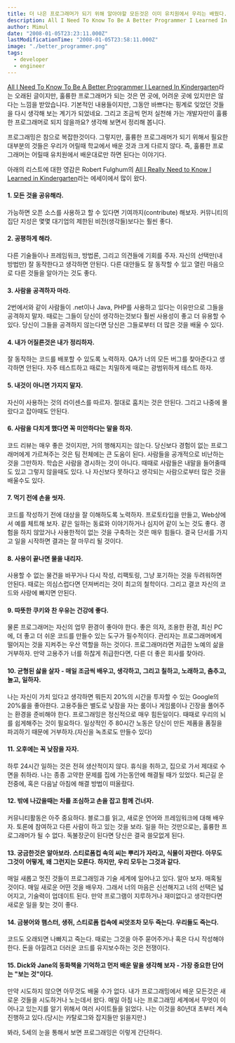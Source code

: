 ```yaml
---
title: 더 나은 프로그래머가 되기 위해 알아야할 모든것은 이미 유치원에서 우리는 배웠다.
description: All I Need To Know To Be A Better Programmer I Learned In Kindergarten이라는 오래된 글이지만, 훌륭한 프로그래머가 되는 것은 먼 곳에, 어려운 곳에 있지만은 않다는 느낌을 받아 실천해 보기로 하면서 정리함.
author: Mimul
date: "2008-01-05T23:23:11.000Z"
lastModificationTime: "2008-01-05T23:58:11.000Z"
image: "./better_programmer.png"
tags:
  - developer
  - engineer
---
```

[All I Need To Know To Be A Better Programmer I Learned In Kindergarten](http://thecodist.com/article/all-i-need-to-know-to-be-a-better-programmer-i-learned-in-kindergarten)라는 오래된 글이지만, 훌륭한 프로그래머가 되는 것은 먼 곳에, 어려운 곳에 있지만은 않다는 느낌을 받았습니다. 기본적인 내용들이지만, 그동안 바쁘다는 핑계로 잊었던 것들을 다시 생각해 보는 계기가 되었네요. 그리고 조금씩 먼저 실천해 가는 개발자만이 훌륭한 프로그래머로 되지 않을까요? 생각해 보면서 정리해 봅니다.

프로그래밍은 참으로 복잡한것이다. 그렇지만, 훌륭한 프로그래머가 되기 위해서 필요한 대부분의 것들은 우리가 어릴때 학교에서 배운 것과 크게 다르지 않다. 즉, 훌륭한 프로그래머는 어릴때 유치원에서 배운대로만 하면 된다는 이야기다.

아래의 리스트에 대한 영감은 Robert Fulghum의 [All I Really Need to Know I Learned in Kindergarten](https://www.amazon.com/Really-Need-Know-Learned-Kindergarten/dp/034546639X)라는 에세이에서 많이 왔다.

#### 1. 모든 것을 공유해라.

가능하면 오픈 소스를 사용하고 할 수 있다면 기여까지(contribute) 해보자. 커뮤니티의 집단 지성은 몇몇 대기업의 제한된 비전(생각들)보다는 훨씬 좋다.

#### 2. 공평하게 해라.

다른 기술들이나 프레임워크, 방법론, 그리고 의견들에 기회를 주자. 자신의 선택만(내 방법만) 잘 동작한다고 생각하면 안된다. 다른 대안들도 잘 동작할 수 있고 열린 마음으로 다른 것들을 알아가는 것도 좋다.

#### 3. 사람을 공격하자 마라.

2번에서와 같이 사람들이 .net이나 Java, PHP를 사용하고 있다는 이유만으로 그들을 공격하지 말자. 때로는 그들이 당신이 생각하는것보다 훨씬 사용성이 좋고 더 유용할 수 있다. 당신이 그들을 공격하지 않는다면 당신은 그들로부터 더 많은 것을 배울 수 있다.

#### 4. 내가 어질른것은 내가 정리하자.

잘 동작하는 코드를 배포할 수 있도록 노력하자. QA가 너의 모든 버그를 찾아준다고 생각하면 안된다. 자주 테스트하고 때로는 치밀하게 때로는 광범위하게 테스트 하자.

#### 5. 내것이 아니면 가지지 말자.

자신이 사용하는 것의 라이센스를 따르자. 절대로 훔치는 것은 안된다. 그리고 나중에 몰랐다고 잡아때도 안된다.

#### 6. 사람을 다치게 했다면 꼭 미안하다는 말을 하자.

코드 리뷰는 매우 좋은 것이지만, 거의 행해지지는 않는다. 당신보다 경험이 없는 프로그래머에게 가르쳐주는 것은 팀 전체에는 큰 도움이 된다. 사람들을 공개적으로 비난하는 것을 그만하자. 학습은 사람을 경시하는 것이 아니다. 때때로 사람들은 내말을 들어줄때도 있고 그렇지 않을때도 있다. 나 자신보다 못하다고 생각되는 사람으로부터 많은 것을 배울수도 있다.

#### 7. 먹기 전에 손을 씻자.

코드를 작성하기 전에 대상을 잘 이해하도록 노력하자. 프로토타입을 만들고, Web상에서 예를 체트해 보자. 같은 일하는 동료와 이야기하거나 심지어 같이 노는 것도 좋다. 경험을 하지 않았거나 사용한적이 없는 것을 구축하는 것은 매우 힘들다. 결국 단서를 가지고 일을 시작하면 결과는 잘 마무리 될 것이다.

#### 8. 사용이 끝나면 물을 내리자.

사용할 수 없는 물건을 바꾸거나 다시 작성, 리팩토링, 그냥 포기하는 것을 두려워하면 안된다. 때로는 의심스럽다면 던져버리는 것이 최고의 철학이다. 그리고 결코 자신의 코드와 사랑에 빠지면 안된다.

#### 9. 따뜻한 쿠키와 찬 우유는 건강에 좋다.

물론 프로그래머는 자신의 업무 환경이 좋아야 한다. 좋은 의자, 조용한 환경, 최신 PC에, 더 좋고 더 쉬운 코드를 만들수 있는 도구가 필수적이다. 관리자는 프로그래머에게 떨어지는 것을 지켜주는 우산 역할을 하는 것이다. 프로그래머라면 저급한 노예의 삶을 거부하자. 만약 고용주가 너를 하찮게 취급한다면, 다른 더 좋은 회사를 찾아라.

#### 10. 균형된 삻을 살자 - 매일 조금씩 배우고, 생각하고, 그리고 칠하고, 노래하고, 춤추고, 놀고, 일하자.

나는 자신이 가치 있다고 생각하면 뭐든지 20%의 시간을 투자할 수 있는 Google의 20%룰을 좋아한다. 고용주들은 별도로 낮잠을 자는 룸이나 게임룸이나 긴장을 풀어주는 환경을 준비해야 한다. 프로그래밍은 정신적으로 매우 힘든일이다. 때때로 우리의 뇌를 쉽게해주는 것이 필요하다. 일상적인 주 80시간 노동은 당신이 만든 제품을 품질을 파괴하기 때문에 거부하자.(자신을 녹초로도 만들수 있다)

#### 11. 오후에는 꼭 낮잠을 자자.

하루 24시간 일하는 것은 전혀 생산적이지 않다. 휴식을 취하고, 집으로 가서 제대로 수면을 취하라. 나는 종종 고약한 문제를 집에 가는동안에 해결될 때가 있었다. 퇴근길 운전중에, 혹은 다음날 아침에 해결 방법이 떠올랐다.

#### 12. 밖에 나갔을때는 차를 조심하고 손을 잡고 함께 건너자.

커뮤니티활동은 아주 중요하다. 블로그를 읽고, 새로운 언어와 프레임워크에 대해 배우자. 토론에 참여하고 다른 사람이 하고 있는 것을 보라. 일을 하는 것만으로는, 훌륭한 프로그래머가 될 수 없다. 독불장군이 된다면 당신은 결국 쓸모없게 된다.

#### 13. 궁금한것은 알아보라. 스티로폼컵 속의 씨는 뿌리가 자라고, 식물이 자란다. 아무도 그것이 어떻게, 왜 그런지는 모른다. 하지만, 우리 모두는 그것과 같다.

매일 새롭고 멋진 것들이 프로그래밍과 기술 세계에 일어나고 있다. 알아 보자. 매혹될 것이다. 매일 새로운 어떤 것을 배우자. 그래서 너의 마음은 신선해지고 너의 선택은 넓어지고, 기술력이 업데이트 된다. 만약 프로그램이 지루하거나 재미없다고 생각한다면 새로운 일을 찾는 것이 좋다.

#### 14. 금붕어와 햄스터, 생쥐, 스티로폼 컵속에 씨앗조차 모두 죽는다. 우리들도 죽는다.

코드도 오래되면 나빠지고 죽는다. 때로는 그것을 아주 묻어주거나 혹은 다시 작성해야 한다. 돈을 아낄려고 더러운 코드를 유지보수하는 것은 전쟁이다.

#### 15. Dick와 Jane의 동화책을 기억하고 먼저 배운 말을 생각해 보자 - 가장 중요한 단어는 "보는 것"이다.

만약 시도하지 않으면 아무것도 배울 수가 없다. 내가 프로그래밍에서 배운 모든것은 새로운 것들을 시도하거나 노는데서 왔다. 매일 아침 나는 프로그래밍 세계에서 무엇이 이어나고 있는지를 알기 위해서 여러 사이트들을 읽었다. 나는 이것을 80년대 초부터 계속 진행하고 있다.(당시는 카탈로그와 잡지들만 읽을지만.)

봐라, 5세의 눈을 통해서 보면 프로그래밍은 이렇게 간단하다.
